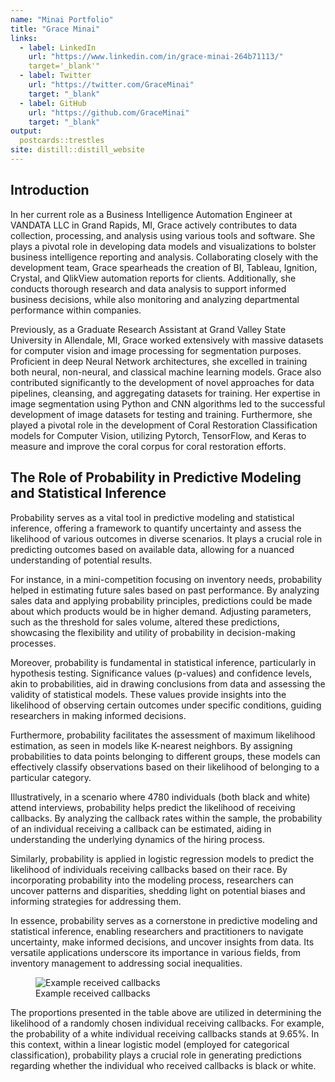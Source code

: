 ```yaml
---
name: "Minai Portfolio"
title: "Grace Minai"
links:
  - label: LinkedIn
    url: "https://www.linkedin.com/in/grace-minai-264b71113/" 
    target='_blank'"
  - label: Twitter
    url: "https://twitter.com/GraceMinai" 
    target: "_blank"
  - label: GitHub
    url: "https://github.com/GraceMinai" 
    target: "_blank"
output: 
  postcards::trestles
site: distill::distill_website
---
```



## Introduction


In her current role as a Business Intelligence Automation Engineer at VANDATA LLC in Grand Rapids, MI, Grace actively contributes to data collection, processing, and analysis using various tools and software. She plays a pivotal role in developing data models and visualizations to bolster business intelligence reporting and analysis. Collaborating closely with the development team, Grace spearheads the creation of BI, Tableau, Ignition, Crystal, and QlikView automation reports for clients. Additionally, she conducts thorough research and data analysis to support informed business decisions, while also monitoring and analyzing departmental performance within companies.

Previously, as a Graduate Research Assistant at Grand Valley State University in Allendale, MI, Grace worked extensively with massive datasets for computer vision and image processing for segmentation purposes. Proficient in deep Neural Network architectures, she excelled in training both neural, non-neural, and classical machine learning models. Grace also contributed significantly to the development of novel approaches for data pipelines, cleansing, and aggregating datasets for training. Her expertise in image segmentation using Python and CNN algorithms led to the successful development of image datasets for testing and training. Furthermore, she played a pivotal role in the development of Coral Restoration Classification models for Computer Vision, utilizing Pytorch, TensorFlow, and Keras to measure and improve the coral corpus for coral restoration efforts.


## The Role of Probability in Predictive Modeling and Statistical Inference

Probability serves as a vital tool in predictive modeling and statistical inference, offering a framework to quantify uncertainty and assess the likelihood of various outcomes in diverse scenarios. It plays a crucial role in predicting outcomes based on available data, allowing for a nuanced understanding of potential results.

For instance, in a mini-competition focusing on inventory needs, probability helped in estimating future sales based on past performance. By analyzing sales data and applying probability principles, predictions could be made about which products would be in higher demand. Adjusting parameters, such as the threshold for sales volume, altered these predictions, showcasing the flexibility and utility of probability in decision-making processes.

Moreover, probability is fundamental in statistical inference, particularly in hypothesis testing. Significance values (p-values) and confidence levels, akin to probabilities, aid in drawing conclusions from data and assessing the validity of statistical models. These values provide insights into the likelihood of observing certain outcomes under specific conditions, guiding researchers in making informed decisions.

Furthermore, probability facilitates the assessment of maximum likelihood estimation, as seen in models like K-nearest neighbors. By assigning probabilities to data points belonging to different groups, these models can effectively classify observations based on their likelihood of belonging to a particular category.

Illustratively, in a scenario where 4780 individuals (both black and white) attend interviews, probability helps predict the likelihood of receiving callbacks. By analyzing the callback rates within the sample, the probability of an individual receiving a callback can be estimated, aiding in understanding the underlying dynamics of the hiring process.

Similarly, probability is applied in logistic regression models to predict the likelihood of individuals receiving callbacks based on their race. By incorporating probability into the modeling process, researchers can uncover patterns and disparities, shedding light on potential biases and informing strategies for addressing them.

In essence, probability serves as a cornerstone in predictive modeling and statistical inference, enabling researchers and practitioners to navigate uncertainty, make informed decisions, and uncover insights from data. Its versatile applications underscore its importance in various fields, from inventory management to addressing social inequalities.

![Example received callbacks](explora_5.png)


The proportions presented in the table above are utilized in determining the likelihood of a randomly chosen individual receiving callbacks. For example, the probability of a white individual receiving callbacks stands at 9.65%. In this context, within a linear logistic model (employed for categorical classification), probability plays a crucial role in generating predictions regarding whether the individual who received callbacks is black or white.

